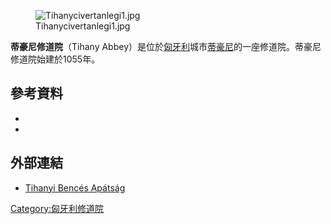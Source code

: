 [[Image:Tihanycivertanlegi1.jpg|thumb]]

'''蒂豪尼修道院'''（Tihany Abbey）是位於[[匈牙利|匈牙利]]城市[[蒂豪尼|蒂豪尼]]的一座修道院。蒂豪尼修道院始建於1055年。
== 參考資料 ==
{{Refbegin}}
*{{cite book |last1=Berend |first1=Nora |last2=Laszlovszky |first2=József |last3=Szakács |first3=Béla Zsolt |editor-last=Berend |editor-first=Nora | title=Christianization and the Rise of Christian Monarchy: Scandinavia, Central Europe and Rus','' c.''900-1200 |url=https://archive.org/details/christianization00bere |publisher=Cambridge University Press |year=2007 |pages=[https://archive.org/details/christianization00bere/page/n334 319]–368 |chapter=The kingdom of Hungary |isbn=978-0-521-87616-2|ref=harv}}
*{{cite book |last1=Csóka |first1=Gáspár |last2=Koszta |first2=László |editor1-last=Kristó |editor1-first=Gyula |editor2-last=Engel |editor2-first=Pál |editor3-last=Makk |editor3-first=Ferenc | title=Korai magyar történeti lexikon (9-14. század) ''[=Encyclopedia of the Early Hungarian History (9th-14th centuries)]'' |publisher=Akadémiai Kiadó |year=1994 |pages=675–676 |chapter=Tihany |isbn=963-05-6722-9|ref=harv|language=hu}}
{{Refend}}
==外部連結==
{{Refbegin}}
*{{hu icon}} [http://tihany.osb.hu/ Tihanyi Bencés Apátság] {{Wayback|url=http://tihany.osb.hu/ |date=20131212044947 }}
{{Refend}}
{{coord|46|54|50|N|17|53|22|E|region:HU-VE_type:landmark_source:kolossus-dewiki|display=title}}
[[Category:匈牙利修道院|Category:匈牙利修道院]]